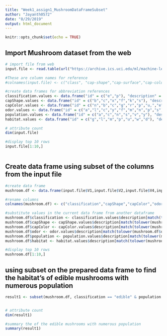 ---
title: "Week1_assign1_MushroomDataFrameSubset"
author: "Jayanth0572"
date: "8/29/2019"
output: html_document
---

```{r setup, include=FALSE}
knitr::opts_chunk$set(echo = TRUE)
```

## Import Mushroom dataset from the web

```{r}

# import file from web
input.file <- read.table(url("https://archive.ics.uci.edu/ml/machine-learning-databases/mushroom/agaricus-lepiota.data"), header = FALSE, sep = ",")

#These are column names for reference
#colnames(input.file) <- c("class", "cap-shape","cap-surface","cap-color","bruises","odor","gill-attachment","gill-spacing","gill-size","gill-color","stalk-shape","stalk-root","stalk-surface-above-ring","stalk-surface-below-ring","stalk-color-above-ring","stalk-color-below-ring","veil-type","veil-color","ring-number","ring-type","spore-print-color","population","habitat")

#create data frames for abbreviation references
classification.values <- data.frame("id" = c("e","p"), "description" = c("edible", "poisonous"))
capShape.values <- data.frame("id" = c("b","c","x","f","k","s"), "description" = c("bell","conical","convex","flat","knobbed","sunken"))
capColor.values <- data.frame("id" = c("n","b","c","g","r","p","u,","e","w","y"), "description" = c("brown","buff","cinnamon","gray","green","pink","purple","red","white","yellow"))
odor.values <- data.frame("id" = c("a","l","c","y","f","m","n","p","s"), "description" = c("almond","anise","creosote","fishy","foul","musty","none","pungent","spicy"))
population.values <- data.frame("id" = c("a","c","n","s","v","y"), "description" = c("abundant","clustered","numerous","scattered","several","solitary"))
habitat.values <- data.frame("id" = c("g","l","m","p","u","w","d"), "description" = c("grasses","leaves","meadows","paths","urban","waste","woods"))

# attribute count
dim(input.file)

#display top 10 rows
input.file[1:10,]
 
```


## Create data frame using subset of the columns from the input file

```{r}

#create data frame
mushroom.df <- data.frame(input.file$V1,input.file$V2,input.file$V4,input.file$V6,input.file$V22,input.file$V23)

#rename columns
colnames(mushroom.df) <- c("classification","capShape","capColor","odor","population","habitat")

#substitute values in the current data frame from another dataframe
mushroom.df$classification <- classification.values$description[match(tolower(mushroom.df$classification), tolower(classification.values$id))]
mushroom.df$capShape <- capShape.values$description[match(tolower(mushroom.df$capShape), tolower(capShape.values$id))]
mushroom.df$capColor <- capColor.values$description[match(tolower(mushroom.df$capColor), tolower(capColor.values$id))]
mushroom.df$odor <- odor.values$description[match(tolower(mushroom.df$odor), tolower(odor.values$id))]
mushroom.df$population <- population.values$description[match(tolower(mushroom.df$population), tolower(population.values$id))]
mushroom.df$habitat <- habitat.values$description[match(tolower(mushroom.df$habitat), tolower(habitat.values$id))]

#display top 10 rows
mushroom.df[1:10,]


```


## using subset on the prepared data frame to find the habitat's of edible mushrooms with numerous population

```{r}

result1 <- subset(mushroom.df, classification == "edible" & population == "numerous", select = c(classification, habitat, capColor, population))


# attribute count
dim(result1)

#summary the of the edible mushrooms with numerous population
summary(result1)

```


